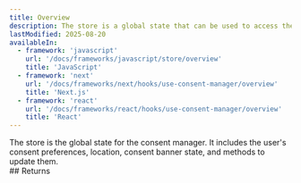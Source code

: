 ```yaml
---
title: Overview
description: The store is a global state that can be used to access the consent manager's state.
lastModified: 2025-08-20
availableIn:
  - framework: 'javascript'
    url: '/docs/frameworks/javascript/store/overview'
    title: 'JavaScript'
  - framework: 'next'
    url: '/docs/frameworks/next/hooks/use-consent-manager/overview'
    title: 'Next.js'
  - framework: 'react'
    url: '/docs/frameworks/react/hooks/use-consent-manager/overview'
    title: 'React'
---
```


<section id="overview">
  The store is the global state for the consent manager. It includes the user's consent preferences, location, consent banner state, and methods to update them.
</section>

<section id="returns">
  ## Returns

  <AutoTypeTable path="./packages/core/src/index.ts" name="PrivacyConsentState" />
</section>
